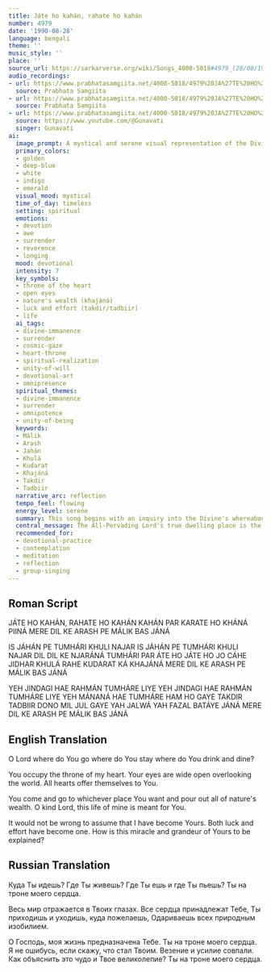 ```yaml
---
title: Játe ho kahán, rahate ho kahán
number: 4979
date: '1990-08-28'
language: bengali
theme: ''
music_style: ''
place: ''
source_url: https://sarkarverse.org/wiki/Songs_4000-5018#4979_(28/08/1990)_D_Hindi/Urdu
audio_recordings:
- url: https://www.prabhatasamgiita.net/4000-5018/4979%20JA%27TE%20HO%20KAHA%27N%2C%20RAHATE%20HO%20KAHA%27N.mp3
  source: Prabhata Samgiita
- url: https://www.prabhatasamgiita.net/4000-5018/4979%20JA%27TE%20HO%20KANHA%27%20RAHATE%20HO%20KANHA%27%20KANHA%27PARA.mp3
  source: Prabhata Samgiita
- url: https://www.prabhatasamgiita.net/4000-5018/4979%20JA%27TE%20HO%20KAHA%27N%2C%20RAHATE%20HO%20KAHA%27N.mp3
  source: https://www.youtube.com/@Gunavati
  singer: Gunavati
ai:
  image_prompt: A mystical and serene visual representation of the Divine seated upon an ethereal, luminous golden throne within the chamber of a human heart. The figure, radiating deep-blue and white light, has open eyes that reflect a vast, verdant world below, symbolizing omnipresence and the pouring out of nature's wealth. The composition should convey profound devotion and the unity of the inner and outer worlds, rendered in a high-detail, spiritual art style.
  primary_colors:
  - golden
  - deep-blue
  - white
  - indigo
  - emerald
  visual_mood: mystical
  time_of_day: timeless
  setting: spiritual
  emotions:
  - devotion
  - awe
  - surrender
  - reverence
  - longing
  mood: devotional
  intensity: 7
  key_symbols:
  - throne of the heart
  - open eyes
  - nature's wealth (khajáná)
  - luck and effort (takdir/tadbiir)
  - life
  ai_tags:
  - divine-immanence
  - surrender
  - cosmic-gaze
  - heart-throne
  - spiritual-realization
  - unity-of-will
  - devotional-art
  - omnipresence
  spiritual_themes:
  - divine-immanence
  - surrender
  - omnipotence
  - unity-of-being
  keywords:
  - Málik
  - Arash
  - Jahán
  - Khulá
  - Kudarat
  - Khajáná
  - Takdir
  - Tadbiir
  narrative_arc: reflection
  tempo_feel: flowing
  energy_level: serene
  summary: This song begins with an inquiry into the Divine's whereabouts, which quickly shifts into the realization that the Lord resides on the 'throne of the devotee's heart.' It celebrates the Divine's wide-open gaze overlooking the world, symbolizing omnipresence and universal benevolence. The devotee expresses complete surrender, acknowledging that their life is meant for the Lord and marveling at the miracle where personal destiny and cosmic will align perfectly.
  central_message: The All-Pervading Lord's true dwelling place is the surrendered heart, from which divine support and universal abundance flow.
  recommended_for:
  - devotional-practice
  - contemplation
  - meditation
  - reflection
  - group-singing
---
```


## Roman Script

JÁTE HO KAHÁN, RAHATE HO KAHÁN
KAHÁN PAR KARATE HO KHÁNÁ PIINÁ
MERE DIL KE ARASH PE MÁLIK BAS JÁNÁ

IS JÁHÁN PE TUMHÁRI KHULI NAJAR
IS JÁHÁN PE TUMHÁRI KHULI NAJAR
DIL DIL KE NJARÁNÁ TUMHÁRI PAR
ÁTE HO JÁTE HO JO CÁHE JIDHAR
KHULÁ RAHE KUDARAT KÁ KHAJÁNÁ
MERE DIL KE ARASH PE MÁLIK BAS JÁNÁ

YEH JINDAGI HAE RAHMÁN TUMHÁRE LIYE
YEH JINDAGI HAE RAHMÁN TUMHÁRE LIYE
YEH MÁNANÁ HAE TUMHÁRE HAM HO GAYE
TAKDIR TADBIIR DONO MIL JUL GAYE
YAH JALWÁ YAH FAZAL BATÁYE JÁNÁ
MERE DIL KE ARASH PE MÁLIK BAS JÁNÁ

## English Translation

O Lord
where do You go
where do You stay
where do You drink and dine?

You occupy the throne of my heart.
Your eyes are wide open overlooking the world.
All hearts offer themselves to You.

You come and go to whichever place You want
and pour out all of nature's wealth.
O kind Lord, this life of mine is meant for You.

It would not be wrong to assume
that I have become Yours.
Both luck and effort have become one.
How is this miracle and grandeur of Yours
to be explained?

## Russian Translation

Куда Ты идешь? Где Ты живешь?
Где Ты ешь и где Ты пьешь?
Ты на троне моего сердца.

Весь мир отражается в Твоих глазах.
Все сердца принадлежат Тебе,
Ты приходишь и уходишь, куда пожелаешь,
Одариваешь всех природным изобилием.

О Господь, моя жизнь предназначена Тебе.
Ты на троне моего сердца.
Я не ошибусь, если скажу, что стал Твоим.
Везение и усилие совпали.
Как объяснить это чудо и Твое великолепие?
Ты на троне моего сердца.

